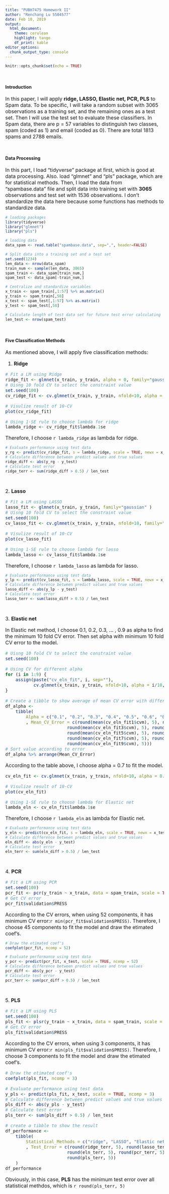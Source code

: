 ```yaml
---
title: "PUBH7475 Homework II"
author: "Renchang Lu 5504577"
date: Feb 10, 2019
output: 
  html_document:
    theme: cerulean
    highlight: tango
    df_print: kable
editor_options: 
  chunk_output_type: console
---
```


```r
knitr::opts_chunk$set(echo = TRUE)
```

&nbsp;

#### **Introduction**

<font size=3>
In this paper, I will apply **ridge, LASSO, Elastic net, PCR, PLS** to Spam data. To be specific, I will take a random subset with 3065 observations as a training set, and the remaining ones as a test set. Then I will use the test set to evaluate these classifiers.
In Spam data, there are p = 57 variables to distinguish two classes, spam (coded as 1) and email (coded as 0). There are total 1813 spams and 2788 emails.
</font> 

&nbsp;

#### **Data Processing**

<font size=3>
In this part, I load "tidyverse" package at first, which is good at data processing. Also. load "glmnet" and "pls" package, which are for statistical methods. Then, I load the data from "spambase.data" file and split data into training set with **3065** observations and test set with 1536 observations. I don't standardize the data here because some functions has methods to standardize data.
</font> 

```r
# loading packages
library(tidyverse) 
library("glmnet")
library("pls")
```

```r
# loading data
data_spam <- read.table("spambase.data", sep=",", header=FALSE)

# Split data into a training set and a test set
set.seed(1234) 
len_data <- nrow(data_spam) 
train_num <- sample(len_data, 3065) 
spam_train <- data_spam[train_num,] 
spam_test <- data_spam[-train_num,]

# Centralize and standardize variables
x_train <- spam_train[,1:57] %>% as.matrix()
y_train <- spam_train[,58]
x_test <- spam_test[,1:57] %>% as.matrix()
y_test <- spam_test[,58]

# Calculate length of test data set for future test error calculating
len_test <- nrow(spam_test)

```

&nbsp;

#### **Five Classification Methods**

<font size=3>
As mentioned above, I will apply five classification methods:

1. **Ridge** 
```r
# Fit a LM using Ridge
ridge_fit <- glmnet(x_train, y_train, alpha = 0, family="gaussian" )
# Uisng 10 fold CV to select the constraint value
set.seed(100)
cv_ridge_fit <- cv.glmnet(x_train, y_train, nfold=10, alpha = 0, family="gaussian")

```

```r
# Visulize result of 10-CV
plot(cv_ridge_fit)

```


```r
# Using 1-SE rule to choose lambda for ridge
lambda_ridge <- cv_ridge_fit$lambda.1se
```
Therefore, I choose `r lambda_ridge` as lambda for ridge.
</font> 

```r
# Evaluate performance using test data
y_rg <- predict(cv_ridge_fit, s = lambda_ridge, scale = TRUE, newx = x_test)
# Calculate difference between predict values and true values
ridge_diff <- abs(y_rg - y_test)
# Calculate test error
ridge_terr <- sum(ridge_diff > 0.5) / len_test

```

&nbsp;

<font size=3>
2. **Lasso** 

```r
# Fit a LM using LASSO
lasso_fit <- glmnet(x_train, y_train, family="gaussian" )
# Uisng 10 fold CV to select the constraint value
set.seed(100)
cv_lasso_fit <- cv.glmnet(x_train, y_train, nfold=10, family="gaussian")

```

```r
# Visulize result of 10-CV
plot(cv_lasso_fit)

```


```r
# Using 1-SE rule to choose lambda for lasso
lambda_lasso <- cv_lasso_fit$lambda.1se
```
Therefore, I choose `r lambda_lasso` as lambda for lasso.
</font> 

```r
# Evaluate performance using test data
y_lp <- predict(cv_lasso_fit, s = lambda_lasso, scale = TRUE, newx = x_test)
# Calculate difference between predict values and true values
lasso_diff <- abs(y_lp - y_test)
# Calculate test error
lasso_terr <- sum(lasso_diff > 0.5) / len_test

```

&nbsp;

<font size=3>
3. **Elastic net**

In Elastic net method, I choose 0.1, 0.2, 0.3, ... , 0.9 as alpha to find the minimum 10 fold CV error. Then set alpha with minimum 10 fold CV error to the model.

```r
# Uisng 10 fold CV to select the constraint value
set.seed(100)

# Using CV for different alpha
for (i in 1:9) {
    assign(paste("cv_eln_fit", i, sep=""), 
           cv.glmnet(x_train, y_train, nfold=10, alpha = i/10, family="gaussian"))
}

# Create a tibble to show average of mean CV error with different alphas
df_alpha <-
    tibble(
        Alpha = c("0.1", "0.2", "0.3", "0.4", "0.5", "0.6", "0.7", "0.8", "0.9")
        , Mean_CV_Error = c(round(mean(cv_eln_fit1$cvm), 5), round(mean(cv_eln_fit2$cvm), 5),
                        round(mean(cv_eln_fit3$cvm), 5), round(mean(cv_eln_fit4$cvm), 5),
                        round(mean(cv_eln_fit5$cvm), 5), round(mean(cv_eln_fit6$cvm), 5),
                        round(mean(cv_eln_fit7$cvm), 5), round(mean(cv_eln_fit8$cvm), 5),
                        round(mean(cv_eln_fit9$cvm), 5)))
# Sort value according to error
df_alpha %>% arrange(Mean_CV_Error)

```
According to the table above, I choose alpha = 0.7 to fit the model.

```r
cv_eln_fit <- cv.glmnet(x_train, y_train, nfold=10, alpha = 0.7, family="gaussian")

```


```r
# Visulize result of 10-CV
plot(cv_eln_fit)
```


```r
# Using 1-SE rule to choose lambda for Elastic net
lambda_eln <- cv_eln_fit$lambda.1se
```
Therefore, I choose `r lambda_eln` as lambda for Elastic net.
</font> 

```r
# Evaluate performance using test data
y_eln <- predict(cv_eln_fit, s = lambda_eln, scale = TRUE, newx = x_test)
# Calculate difference between predict values and true values
eln_diff <- abs(y_eln - y_test)
# Calculate test error
eln_terr <- sum(eln_diff > 0.5) / len_test

```

&nbsp;

<font size=3>
4. **PCR**

```r
# Fit a LM using PCR
set.seed(100)
pcr_fit <- pcr(y_train ~ x_train, data = spam_train, scale = TRUE, ncomp = 56, validation="CV" )
# Get CV error
pcr_fit$validation$PRESS
```

According to the CV errors, when using 52 components, it has minimum CV error:`r min(pcr_fit$validation$PRESS)`. Therefore, I choose 45 components to fit the model and draw the etimated coef's.
</font> 

```r
# Draw the etimated coef's
coefplot(pcr_fit, ncomp = 52)
```

```r
# Evaluate performance using test data
y_pcr <- predict(pcr_fit, x_test, scale = TRUE, ncomp = 52)
# Calculate difference between predict values and true values
pcr_diff <- abs(y_pcr - y_test)
# Calculate test error
pcr_terr <- sum(pcr_diff > 0.5) / len_test
```

&nbsp;

<font size=3>
5. **PLS**

```r
# Fit a LM using PLS
set.seed(100)
pls_fit <- plsr(y_train ~ x_train, data = spam_train, scale = TRUE, ncomp = 56, validation="CV" )
# Get CV error
pls_fit$validation$PRESS
```

According to the CV errors, when using 3 components, it has minimum CV error:`r min(pls_fit$validation$PRESS)`. Therefore, I choose 3 components to fit the model and draw the etimated coef's.

```r
# Draw the etimated coef's
coefplot(pls_fit, ncomp = 3)
```

```r
# Evaluate performance using test data
y_pls <- predict(pls_fit, x_test, scale = TRUE, ncomp = 3)
# Calculate difference between predict values and true values
pls_diff <- abs(y_pls - y_test)
# Calculate test error
pls_terr <- sum(pls_diff > 0.5) / len_test
```




```r
# create a tibble to show the result
df_performance <-
    tibble(
        Statistical_Methods = c("ridge", "LASSO", "Elastic net", "PCR", "PLS")
        , Test_Error = c(round(ridge_terr, 5), round(lasso_terr, 5),
                        round(eln_terr, 5), round(pcr_terr, 5),
                        round(pls_terr, 5))
    )
df_performance
```

Obviously, in this case, **PLS** has the minimum test error over all statistical methdos, which is `r round(pls_terr, 5)`
</font> 








